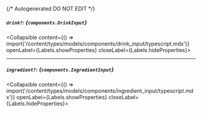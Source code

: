 {/* Autogenerated DO NOT EDIT  */}

##### `drink?`: *{`components.DrinkInput`}*
<Collapsible content={() => import('/content/types/models/components/drink_input/typescript.mdx')} openLabel={Labels.showProperties} closeLabel={Labels.hideProperties}>
</Collapsible>

---
##### `ingredient?`: *{`components.IngredientInput`}*
<Collapsible content={() => import('/content/types/models/components/ingredient_input/typescript.mdx')} openLabel={Labels.showProperties} closeLabel={Labels.hideProperties}>
</Collapsible>


